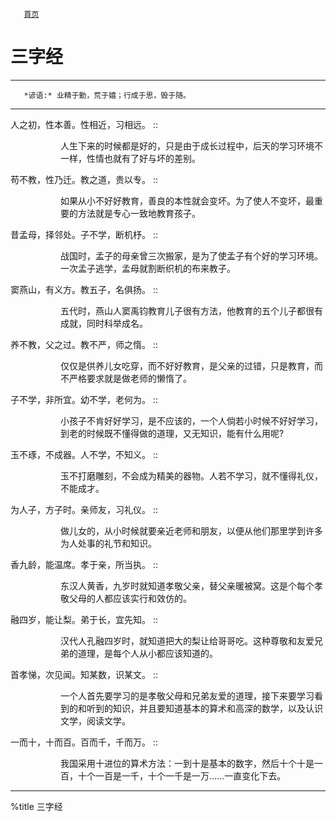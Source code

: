 <div class="nav">
	[[../index|首页]]
</div>
= 三字经 =
----
    *谚语:* 业精于勤，荒于嬉；行成于思，毁于随。
----

人之初，性本善。性相近，习相远。 ::
:: 人生下来的时候都是好的，只是由于成长过程中，后天的学习环境不一样，性情也就有了好与坏的差别。

苟不教，性乃迁。教之道，贵以专。 ::
:: 如果从小不好好教育，善良的本性就会变坏。为了使人不变坏，最重要的方法就是专心一致地教育孩子。

昔孟母，择邻处。子不学，断机杼。 ::
:: 战国时，孟子的母亲曾三次搬家，是为了使孟子有个好的学习环境。一次孟子逃学，孟母就割断织机的布来教子。

窦燕山，有义方。教五子，名俱扬。 ::
:: 五代时，燕山人窦禹钧教育儿子很有方法，他教育的五个儿子都很有成就，同时科举成名。

养不教，父之过。教不严，师之惰。 ::
:: 仅仅是供养儿女吃穿，而不好好教育，是父亲的过错，只是教育，而不严格要求就是做老师的懒惰了。

子不学，非所宜。幼不学，老何为。 ::
:: 小孩子不肯好好学习，是不应该的，一个人倘若小时候不好好学习，到老的时候既不懂得做的道理，又无知识，能有什么用呢?

玉不琢，不成器。人不学，不知义。 ::
:: 玉不打磨雕刻，不会成为精美的器物。人若不学习，就不懂得礼仪，不能成才。

为人子，方子时。亲师友，习礼仪。 ::
:: 做儿女的，从小时候就要亲近老师和朋友，以便从他们那里学到许多为人处事的礼节和知识。

香九龄，能温席。孝于亲，所当执。 ::
:: 东汉人黄香，九岁时就知道孝敬父亲，替父亲暖被窝。这是个每个孝敬父母的人都应该实行和效仿的。

融四岁，能让梨。弟于长，宜先知。 ::
:: 汉代人孔融四岁时，就知道把大的梨让给哥哥吃。这种尊敬和友爱兄弟的道理，是每个人从小都应该知道的。

首孝悌，次见闻。知某数，识某文。 ::
:: 一个人首先要学习的是孝敬父母和兄弟友爱的道理，接下来要学习看到的和听到的知识，并且要知道基本的算术和高深的数学，以及认识文学，阅读文学。

一而十，十而百。百而千，千而万。 ::
:: 我国采用十进位的算术方法：一到十是基本的数字，然后十个十是一百，十个一百是一千，十个一千是一万……一直变化下去。

----
%title 三字经 
